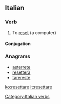 ==Italian==

===Verb===
{{it-verb}} {{transitive}}

# {{computing|lang=it}} To [[reset]] (a computer)

====Conjugation====
{{it-conj-are|resett|avere}}

===Anagrams===
* [[asterrete#Italian|asterrete]]
* [[resetterà#Italian|resetterà]]
* [[tarereste#Italian|tarereste]]

[[Category:Italian verbs]]

[[ko:resettare]]
[[it:resettare]]